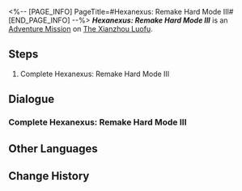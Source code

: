 <%-- [PAGE_INFO]
PageTitle=#Hexanexus: Remake Hard Mode III#
[END_PAGE_INFO] --%>
{{Stub|Dialogue.}}
{{Mission Infobox
|id            = 8025221
|title         = 
|image         = <!--Mission Hexanexus Remake Hard Mode III.png-->
|type          = Adventure
|event_name    = 
|chapter       = 
|requirements  = {{subst:void|<!--Unknown: {"Type":"Manual"}-->}}
|summary       = <!--official mission summary from Fate's Atlas-->
|characters    = Trailblazer
|startLocation = [[The Xianzhou Luofu]] - [[The Shackling Prison]]
|world         = The Xianzhou Luofu
|area          = The Shackling Prison
|prev          = 
|next          = 
|rewards       = 
}}
'''''Hexanexus: Remake Hard Mode III''''' is an [[Adventure Mission]] on [[The Xianzhou Luofu]].

==Steps==
# Complete Hexanexus: Remake Hard Mode III

<!--
==Gameplay Notes==

--><!--
==Trial Character==

-->
==Dialogue==
{{Stub Dialogue}}

===Complete Hexanexus: Remake Hard Mode III===
{{Mission Description|type=adventure|location=The Shackling Prison|Complete Hexanexus: Remake Hard Mode III}}
{{Dialogue Start}}
:{{tx}}
{{Dialogue End}}

==Other Languages==
{{Other Languages
|en   = Hexanexus: Remake Hard Mode III
|zhs  = 「枘凿六合•Remake」困难模式III
|zht  = 「枘鑿六合•Remake」困難模式III
|ja   = 「枘構立方・リメイク」難易度・困難III
|ko   = 「모순된 결합체•Remake」 어려움 모드 III
|es   = Hexanexus: Reedición: modo difícil&nbsp;III
|fr   = Mode difficile III de l'Hexanexus V2
|ru   = Гексанексус: Remake - Сложный режим III
|th   = Hexanexus: Remake โหมดยาก III
|vi   = "Khối Lục Giác - Remake" Chế Độ Khó III
|de   = Hexanexus: Remake – Schwerer Modus III
|id   = "Hexanexus: Remake" Mode Sulit III
|pt   = Hexanexus: Remake - Modo Difícil III
}}

==Change History==
{{Change History|2.5}}
